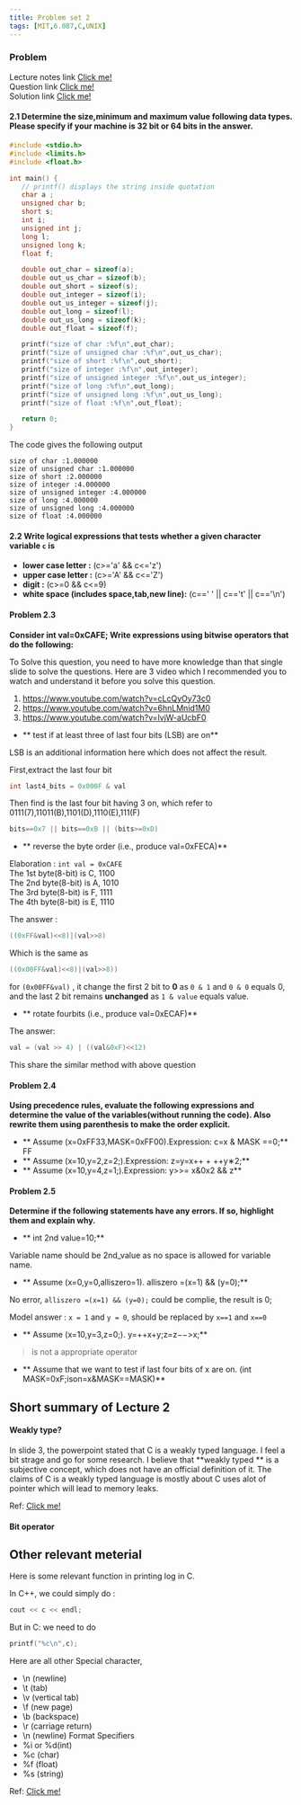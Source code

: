 ```yaml
---
title: Problem set 2
tags: [MIT,6.087,C,UNIX]
---
```


### Problem


Lecture notes link <a href="https://ocw.mit.edu/courses/6-087-practical-programming-in-c-january-iap-2010/resources/mit6_087iap10_lec02/" >Click me!</a><br />
Question link <a href="https://ocw.mit.edu/courses/6-087-practical-programming-in-c-january-iap-2010/resources/mit6_087iap10_assn02/" >Click me!</a><br />
Solution link <a href="https://ocw.mit.edu/courses/6-087-practical-programming-in-c-january-iap-2010/resources/mit6_087iap10_assn02_sol/" >Click me!</a>

#### 2.1 Determine the size,minimum and maximum value following data types. Please specify if your machine is 32 bit or 64 bits in the answer.

```c
#include <stdio.h>
#include <limits.h>
#include <float.h>

int main() {
   // printf() displays the string inside quotation
   char a ;
   unsigned char b;
   short s;
   int i;
   unsigned int j;
   long l;
   unsigned long k;
   float f;

   double out_char = sizeof(a);
   double out_us_char = sizeof(b);
   double out_short = sizeof(s);
   double out_integer = sizeof(i);
   double out_us_integer = sizeof(j);
   double out_long = sizeof(l);
   double out_us_long = sizeof(k);
   double out_float = sizeof(f);

   printf("size of char :%f\n",out_char);
   printf("size of unsigned char :%f\n",out_us_char);
   printf("size of short :%f\n",out_short);
   printf("size of integer :%f\n",out_integer);
   printf("size of unsigned integer :%f\n",out_us_integer);
   printf("size of long :%f\n",out_long);
   printf("size of unsigned long :%f\n",out_us_long);
   printf("size of float :%f\n",out_float);

   return 0;
}
```
The code gives the following output
```
size of char :1.000000
size of unsigned char :1.000000
size of short :2.000000
size of integer :4.000000
size of unsigned integer :4.000000
size of long :4.000000
size of unsigned long :4.000000
size of float :4.000000
```

#### 2.2 Write logical expressions that tests whether a given character variable ` c ` is

- **lower case letter :** (c>='a' && c<='z')
- **upper case letter :** (c>='A' && c<='Z')
- **digit :** (c>=0 && c<=9)
- **white space (includes space,tab,new line):** (c==' ' || c=='t' || c=='\n')

#### Problem 2.3
**Consider int val=0xCAFE; Write expressions using bitwise operators that do the following:**

To Solve this question, you need to have more knowledge than that single slide to solve the questions.
Here are 3 video which I recommended you to watch and understand it before you solve this question.

1. https://www.youtube.com/watch?v=cLcQyOy73c0
2. https://www.youtube.com/watch?v=6hnLMnid1M0
3. https://www.youtube.com/watch?v=lvjW-aUcbF0

- ** test if at least three of last four bits (LSB) are on**

LSB is an additional information here which does not affect the result.

First,extract the last four bit 
```c
int last4_bits = 0x000F & val
```
Then find is the last four bit having 3 on, which refer to 0111(7),11011(B),1101(D),1110(E),111(F)
```c
bits==0x7 || bits==0xB || (bits>=0xD)
```
- ** reverse the byte order (i.e., produce val=0xFECA)**

Elaboration : `int val = 0xCAFE`<br />
The 1st byte(8-bit) is C, 1100 <br />
The 2nd byte(8-bit) is A, 1010 <br />
The 3rd byte(8-bit) is F, 1111 <br />
The 4th byte(8-bit) is E, 1110 <br />

The answer : 
```C
((0xFF&val)<<8)|(val>>8)
```
Which is the same as 
```C
((0x00FF&val)<<8)|(val>>8))
```

for `(0x00FF&val)` , it change the first 2 bit to **0** as `0 & 1` and `0 & 0` equals 0, and the last 2 bit remains **unchanged** as `1 & value` equals value.

- ** rotate fourbits (i.e., produce val=0xECAF)**

The answer:
```c
val = (val >> 4) | ((val&0xF)<<12)
```
This share the similar method with above question

#### Problem 2.4
**Using precedence rules, evaluate the following expressions and determine the value of the variables(without running the code). Also rewrite them using parenthesis to make the order explicit.**
- ** Assume (x=0xFF33,MASK=0xFF00).Expression: c=x & MASK ==0;**
FF
- ** Assume (x=10,y=2,z=2;).Expression: z=y=x++ + ++y∗2;**
- ** Assume (x=10,y=4,z=1;).Expression: y>>= x&0x2 && z**

#### Problem 2.5
**Determine if the following statements have any errors. If so, highlight them and explain why.**
- ** int 2nd value=10;**

Variable name should be 2nd_value as no space is allowed for variable name.

- ** Assume (x=0,y=0,alliszero=1). alliszero =(x=1) && (y=0);**

No error, `alliszero =(x=1) && (y=0);` could be complie, the result is 0;

Model answer : `x = 1` and `y = 0`, should be replaced by `x==1` and `x==0`

- ** Assume (x=10,y=3,z=0;). y=++x+y;z=z−−>x;**

> is not a appropriate operator 

- ** Assume that we want to test if last four bits of x are on. (int MASK=0xF;ison=x&MASK==MASK)**

## Short summary of Lecture 2

#### Weakly type?

In slide 3, the powerpoint stated that C is a weakly typed language. I feel a bit strage and go for some research. I believe that **weakly typed ** is a subjective concept, which does not have an official definition of it.
The claims of C is a weakly typed language is mostly about C uses alot of pointer which will lead to memory leaks.

Ref: <a href="https://stackoverflow.com/questions/26753483/is-c-considered-weakly-typed-why">Click me!</a>

#### Bit operator 

## Other relevant meterial

Here is some relevant function in printing log in C.

In C++, we could simply do :
```cpp
cout << c << endl;
```
But in C:
we need to do 
```c
printf("%c\n",c);
```

Here are all other Special character,

- \n (newline)
- \t (tab)
- \v (vertical tab)
- \f (new page)
- \b (backspace)
- \r (carriage return)
- \n (newline)
Format Specifiers
- %i or %d(int)
- %c (char)
- %f	(float) 
- %s	(string)

Ref: <a href="https://www.codingunit.com/printf-format-specifiers-format-conversions-and-formatted-output">Click me!</a>
